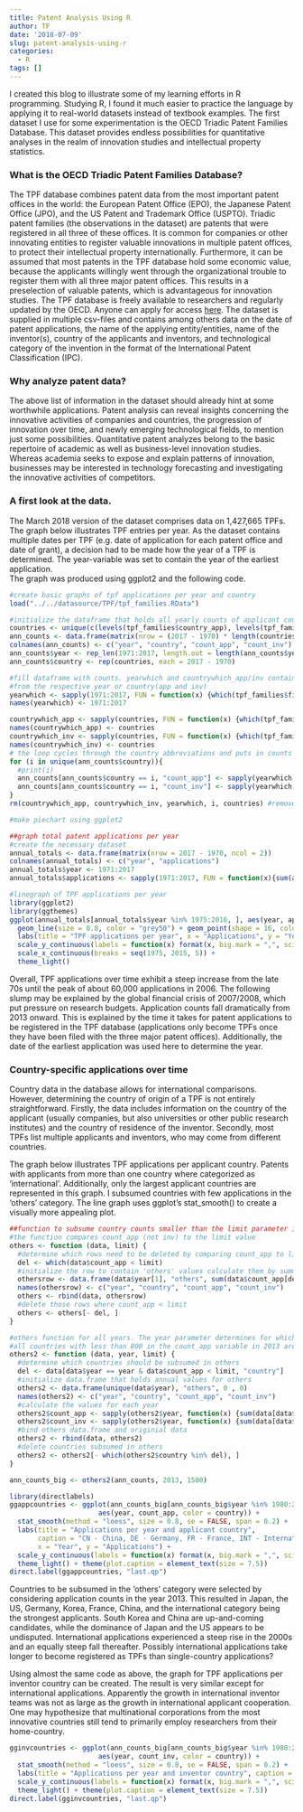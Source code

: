 ```yaml
---
title: Patent Analysis Using R
author: TF
date: '2018-07-09'
slug: patent-analysis-using-r
categories:
  - R
tags: []
---
```

I created this blog to illustrate some of my learning efforts in R programming. Studying R, I found it much easier to practice the language by applying it to real-world datasets instead of textbook examples. The first dataset I use for some experimentation is the OECD Triadic Patent Families Database. This dataset provides endless possibilities for quantitative analyses in the realm of innovation studies and intellectual property statistics.

### What is the OECD Triadic Patent Families Database?

The TPF database combines patent data from the most important patent offices in the world: the European Patent Office (EPO), the Japanese Patent Office (JPO), and the US Patent and Trademark Office (USPTO). Triadic patent families (the observations in the dataset) are patents that were registered in all three of these offices. It is common for companies or other innovating entities to register valuable innovations in multiple patent offices, to protect their intellectual property internationally. Furthermore, it can be assumed that most patents in the TPF database hold some economic value, because the applicants willingly went through the organizational trouble to register them with all three major patent offices. This results in a preselection of valuable patents, which is advantageous for innovation studies.
The TPF database is freely available to researchers and regularly updated by the OECD. Anyone can apply for access [here](http://www.oecd.org/sti/intellectual-property-statistics-and-analysis.htm). The dataset is supplied in multiple csv-files and contains among others data on the date of patent applications, the name of the applying entity/entities, name of the inventor(s), country of the applicants and inventors, and technological category of the invention in the format of the International Patent Classification (IPC).

### Why analyze patent data?

The above list of information in the dataset should already hint at some worthwhile applications. Patent analysis can reveal insights concerning the innovative activities of companies and countries, the progression of innovation over time, and newly emerging technological fields, to mention just some possibilities. Quantitative patent analyzes belong to the basic repertoire of academic as well as business-level innovation studies. Whereas academia seeks to expose and explain patterns of innovation, businesses may be interested in technology forecasting and investigating the innovative activities of competitors.

### A first look at the data.

The March 2018 version of the dataset comprises data on 1,427,665 TPFs. The graph below illustrates TPF entries per year. As the dataset contains multiple dates per TPF (e.g. date of application for each patent office and date of grant), a decision had to be made how the year of a TPF is determined. The year-variable was set to contain the year of the earliest application.  
The graph was produced using ggplot2 and the following code.

```r
#create basic graphs of tpf applications per year and country
load("../../datasource/TPF/tpf_families.RData")

#initialize the dataframe that holds all yearly counts of applicant countries
countries <- unique(c(levels(tpf_families$country_app), levels(tpf_families$country_inv))) #unique countries from both applicant and inventor data
ann_counts <- data.frame(matrix(nrow = (2017 - 1970) * length(countries), ncol = 4))
colnames(ann_counts) <- c("year", "country", "count_app", "count_inv")
ann_counts$year <- rep_len(1971:2017, length.out = length(ann_counts$year))
ann_counts$country <- rep(countries, each = 2017 - 1970)

#fill dataframe with counts. yearwhich and countrywhich_app/inv contain the positions of patent applications 
#from the respective year or country(app and inv)
yearwhich <- sapply(1971:2017, FUN = function(x) {which(tpf_families$first_app_year == x)})
names(yearwhich) <- 1971:2017

countrywhich_app <- sapply(countries, FUN = function(x) {which(tpf_families$country_app == x)})
names(countrywhich_app) <- countries
countrywhich_inv <- sapply(countries, FUN = function(x) {which(tpf_families$country_inv == x)})
names(countrywhich_inv) <- countries
# the loop cycles through the country abbreviations and puts in counts by finding the intersections between year positions and countrypositions
for (i in unique(ann_counts$country)){
  #print(i)
  ann_counts[ann_counts$country == i, "count_app"] <- sapply(yearwhich, FUN = function(x) {length(intersect(x, countrywhich_app[i][[1]]))})
  ann_counts[ann_counts$country == i, "count_inv"] <- sapply(yearwhich, FUN = function(x) {length(intersect(x, countrywhich_inv[i][[1]]))})
}
rm(countrywhich_app, countrywhich_inv, yearwhich, i, countries) #remove temporary variables

```

```r
#make piechart using ggplot2

##graph total patent applications per year
#create the necessary dataset
annual_totals <- data.frame(matrix(nrow = 2017 - 1970, ncol = 2))
colnames(annual_totals) <- c("year", "applications")
annual_totals$year <- 1971:2017
annual_totals$applications <- sapply(1971:2017, FUN = function(x){sum(ann_counts[ann_counts$year == x, "count_app"])}) #count_app and count_inv yield equal application counts
```

```r
#linegraph of TPF applications per year
library(ggplot2)
library(ggthemes)
ggplot(annual_totals[annual_totals$year %in% 1975:2016, ], aes(year, applications)) +
  geom_line(size = 0.8, color = "grey50") + geom_point(shape = 16, color = "grey35") +
  labs(title = "TPF applications per year", x = "Applications", y = "Year") +
  scale_y_continuous(labels = function(x) format(x, big.mark = ",", scientific = FALSE)) +
  scale_x_continuous(breaks = seq(1975, 2015, 5)) +
  theme_light()
```

Overall, TPF applications over time exhibit a steep increase from the late 70s until the peak of about 60,000 applications in 2006. The following slump may be explained by the global financial crisis of 2007/2008, which put pressure on research budgets. Application counts fall dramatically from 2013 onward. This is explained by the time it takes for patent applications to be registered in the TPF database (applications only become TPFs once they have been filed with the three major patent offices). Additionally, the date of the earliest application was used here to determine the year.

### Country-specific applications over time
Country data in the database allows for international comparisons. However, determining the country of origin of a TPF is not entirely straightforward. Firstly, the data includes information on the country of the applicant (usually companies, but also universities or other public research institutes) and the country of residence of the inventor. Secondly, most TPFs list multiple applicants and inventors, who may come from different countries.

The graph below illustrates TPF applications per applicant country. Patents with applicants from more than one country where categorized as 'international'. Additionally, only the largest applicant countries are represented in this graph. I subsumed countries with few applications in the 'others' category. The line graph uses ggplot's stat_smooth() to create a visually more appealing plot.

```r
##function to subsume country counts smaller than the limit parameter in a category "others" (only for single-year datasets)
#the function compares count_app (not inv) to the limit value
others <- function (data, limit) {
  #determine which rows need to be deleted by comparing count_app to limit
  del <- which(data$count_app < limit)
  #initialize the row to contain 'others' values calculate them by summing counts of rows to be deleted and rbind to return data.frame
  othersrow <- data.frame(data$year[1], "others", sum(data$count_app[del]), sum(data$count_inv[del]))
  names(othersrow) <- c("year", "country", "count_app", "count_inv")
  others <- rbind(data, othersrow)
  #delete those rows where count_app < limit
  others <- others[- del, ]
}

#others function for all years. The year parameter determines for which year the limit value is checked (e.g. year = 2013, limit = 800 means that
#all countries with less than 800 in the count_app variable in 2013 are subsumed in the others category)
others2 <- function (data, year, limit) {
  #determine which countries should be subsumed in others
  del <- data[data$year == year & data$count_app < limit, "country"]
  #initialize data.frame that holds annual values for others
  others2 <- data.frame(unique(data$year), "others", 0 , 0)
  names(others2) <- c("year", "country", "count_app", "count_inv")
  #calculate the values for each year
  others2$count_app <- sapply(others2$year, function(x) {sum(data[data$country %in% del & data$year == x, ]$count_app)})
  others2$count_inv <- sapply(others2$year, function(x) {sum(data[data$country %in% del & data$year == x, ]$count_inv)})
  #bind others data.frame and originial data
  others2 <- rbind(data, others2)
  #delete countries subsumed in others
  others2 <- others2[- which(others2$country %in% del), ]
}

ann_counts_big <- others2(ann_counts, 2013, 1500)
```

```r
library(directlabels)
ggappcountries <- ggplot(ann_counts_big[ann_counts_big$year %in% 1980:2013, ], 
                      aes(year, count_app, color = country)) +
  stat_smooth(method = "loess", size = 0.8, se = FALSE, span = 0.2) +
  labs(title = "Applications per year and applicant country", 
       caption = "CN - China, DE - Germany, FR - France, INT - International, JP - Japan, KR - Korea, US - United States", 
       x = "Year", y = "Applications") +
  scale_y_continuous(labels = function(x) format(x, big.mark = ",", scientific = FALSE)) +
  theme_light() + theme(plot.caption = element_text(size = 7.5))
direct.label(ggappcountries, "last.qp")
```

Countries to be subsumed in the 'others' category were selected by considering application counts in the year 2013. This resulted in Japan, the US, Germany, Korea, France, China, and the international category being the strongest applicants. South Korea and China are up-and-coming candidates, while the dominance of Japan and the US appears to be undisputed. International applications experienced a steep rise in the 2000s and an equally steep fall thereafter. Possibly international applications take longer to become registered as TPFs than single-country applications?

Using almost the same code as above, the graph for TPF applications per inventor country can be created. The result is very similar except for international applications. Apparently the growth in international inventor teams was not as large as the growth in international applicant cooperation. One may hypothesize that multinational corporations from the most innovative countries still tend to primarily employ researchers from their home-country.

```r
gginvcountries <- ggplot(ann_counts_big[ann_counts_big$year %in% 1980:2013, ], 
                      aes(year, count_inv, color = country)) +
  stat_smooth(method = "loess", size = 0.8, se = FALSE, span = 0.2) +
  labs(title = "Applications per year and inventor country", caption = "CN - China, DE - Germany, FR - France, INT - International, JP - Japan, KR - Korea, US - United States", x = "Year", y = "Applications") +
  scale_y_continuous(labels = function(x) format(x, big.mark = ",", scientific = FALSE)) +
  theme_light() + theme(plot.caption = element_text(size = 7.5))
direct.label(gginvcountries, "last.qp")
```





